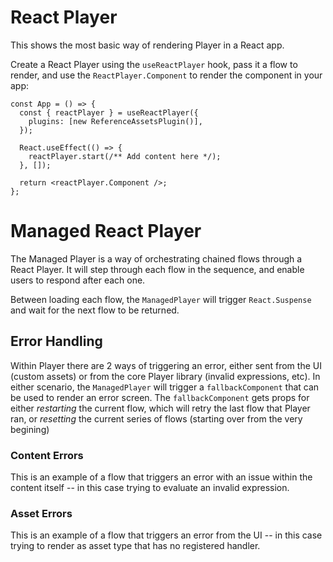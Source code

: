 
<Meta title="React Player" />

# React Player

This shows the most basic way of rendering Player in a React app.

Create a React Player using the `useReactPlayer` hook, pass it a flow to render, and use the `ReactPlayer.Component` to render the component in your app:

```tsx
const App = () => {
  const { reactPlayer } = useReactPlayer({
    plugins: [new ReferenceAssetsPlugin()],
  });

  React.useEffect(() => {
    reactPlayer.start(/** Add content here */);
  }, []);

  return <reactPlayer.Component />;
};
```

<Story of={PlayerStory.ReactPlayer} />

# Managed React Player

The Managed Player is a way of orchestrating chained flows through a React Player.
It will step through each flow in the sequence, and enable users to respond after each one.

Between loading each flow, the `ManagedPlayer` will trigger `React.Suspense` and wait for the next flow to be returned.

<Story of={ManagedPlayer.SimpleFlow} />

## Error Handling

Within Player there are 2 ways of triggering an error, either sent from the UI (custom assets) or from the core Player library (invalid expressions, etc).
In either scenario, the `ManagedPlayer` will trigger a `fallbackComponent` that can be used to render an error screen. The `fallbackComponent` gets props for either _restarting_ the current flow, which will retry the last flow that Player ran, or _resetting_ the current series of flows (starting over from the very begining)

### Content Errors

This is an example of a flow that triggers an error with an issue within the content itself -- in this case trying to evaluate an invalid expression.

<Story of={ManagedPlayer.ContentErrorHandling} />

### Asset Errors

This is an example of a flow that triggers an error from the UI -- in this case trying to render as asset type that has no registered handler.

<Story of={ManagedPlayer.AssetErrorHandling} />
